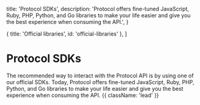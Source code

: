 
  title: 'Protocol SDKs',
  description:
    'Protocol offers fine-tuned JavaScript, Ruby, PHP, Python, and Go libraries to make your life easier and give you the best experience when consuming the API.',
}

  { title: 'Official libraries', id: 'official-libraries' },
]

# Protocol SDKs

The recommended way to interact with the Protocol API is by using one of our official SDKs. Today, Protocol offers fine-tuned JavaScript, Ruby, PHP, Python, and Go libraries to make your life easier and give you the best experience when consuming the API. {{ className: 'lead' }}

<Libraries />
